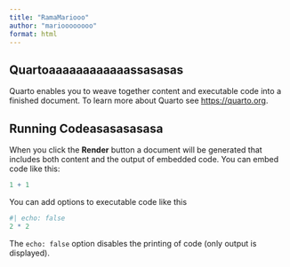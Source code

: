 ```yaml
---
title: "RamaMariooo"
author: "marioooooooo"
format: html
---
```


## Quartoaaaaaaaaaaaassasasas

Quarto enables you to weave together content and executable code into a finished document. To learn more about Quarto see <https://quarto.org>.

## Running Codeasasasasasa

When you click the **Render** button a document will be generated that includes both content and the output of embedded code. You can embed code like this:

```r
1 + 1
```

You can add options to executable code like this 

```r
#| echo: false
2 * 2
```

The `echo: false` option disables the printing of code (only output is displayed).

